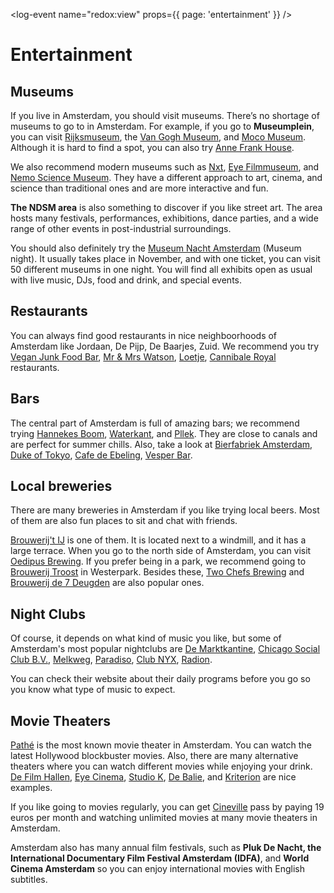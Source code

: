 <log-event name="redox:view" props={{ page: 'entertainment' }} />

# Entertainment

## Museums

If you live in Amsterdam, you should visit museums. There’s no shortage of museums to go to in Amsterdam. For example, if you go to **Museumplein**, you can visit [Rijksmuseum](https://www.rijksmuseum.nl/en), the [Van Gogh Museum](https://www.vangoghmuseum.nl/en/visit/tickets-and-ticket-prices), and [Moco Museum](https://mocomuseum.com/). Although it is hard to find a spot, you can also try [Anne Frank House](https://www.annefrank.org/en/).

We also recommend modern museums such as [Nxt](https://nxtmuseum.com/), [Eye Filmmuseum](https://www.eyefilm.nl/en), and [Nemo Science Museum](https://www.nemosciencemuseum.nl/en/). They have a different approach to art, cinema, and science than traditional ones and are more interactive and fun.

**The NDSM area** is also something to discover if you like street art. The area hosts many festivals, performances, exhibitions, dance parties, and a wide range of other events in post-industrial surroundings.

You should also definitely try the [Museum Nacht Amsterdam](https://museumnacht.amsterdam/home) (Museum night). It usually takes place in November, and with one ticket, you can visit 50 different museums in one night. You will find all exhibits open as usual with live music, DJs, food and drink, and special events.

## Restaurants

You can always find good restaurants in nice neighboorhoods of Amsterdam like Jordaan, De Pijp, De Baarjes, Zuid. We recommend you try [Vegan Junk Food Bar](https://www.veganjunkfoodbar.com/), [Mr & Mrs Watson](https://watsonsfood.com/), [Loetje](https://www.loetje.nl/en/), [Cannibale Royal](https://cannibaleroyale.nl/) restaurants.

## Bars

The central part of Amsterdam is full of amazing bars; we recommend trying [Hannekes Boom](https://hannekesboom.nl/), [Waterkant](https://www.waterkant.net/), and [Pllek](https://pllek.nl/?lang=en). They are close to canals and are perfect for summer chills. Also, take a look at [Bierfabriek Amsterdam](https://www.bierfabriek.com/amsterdam/en/), [Duke of Tokyo](https://dukeoftokyo.com/), [Cafe de Ebeling](https://www.de-ebeling.nl/nl/), [Vesper Bar](https://www.vesperbar.co/menu).

## Local breweries

There are many breweries in Amsterdam if you like trying local beers. Most of them are also fun places to sit and chat with friends.

[Brouwerij't IJ](https://www.brouwerijhetij.nl/) is one of them. It is located next to a windmill, and it has a large terrace. When you go to the north side of Amsterdam, you can visit [Oedipus Brewing](https://oedipus.com/). If you prefer being in a park, we recommend going to [Brouwerij Troost](https://brouwerijtroost.nl/) in Westerpark. Besides these, [Two Chefs Brewing](https://twochefsbrewing.com/) and [Brouwerij de 7 Deugden](https://de7deugden.nl/) are also popular ones.

## Night Clubs

Of course, it depends on what kind of music you like, but some of Amsterdam's most popular nightclubs are [De Marktkantine](https://marktkantine.nl/), [Chicago Social Club B.V.](https://chicagosocialclub.nl/), [Melkweg](https://www.melkweg.nl/en/agenda), [Paradiso](https://www.paradiso.nl/en/), [Club NYX](https://clubnyx.nl/), [Radion](https://radion.amsterdam/).

<callout>
    You can check their website about their daily programs before you go so you know what type of music to expect.
</callout>

## Movie Theaters

[Pathé](https://www.pathe.nl/) is the most known movie theater in Amsterdam. You can watch the latest Hollywood blockbuster movies. Also, there are many alternative theaters where you can watch different movies while enjoying your drink. [De Film Hallen](https://filmhallen.nl/en/?faf=today), [Eye Cinema](https://www.eyecinema.ie/), [Studio K](https://www.cjp.nl/aanbod/studio-k), [De Balie](https://debalie.nl/), and [Kriterion](https://www.kriterion.nl/) are nice examples.

If you like going to movies regularly, you can get [Cineville](https://www.cineville.nl/) pass by paying 19 euros per month and watching unlimited movies at many movie theaters in Amsterdam.

Amsterdam also has many annual film festivals, such as **Pluk De Nacht, the International Documentary Film Festival Amsterdam (IDFA)**, and **World Cinema Amsterdam** so you can enjoy international movies with English subtitles.

